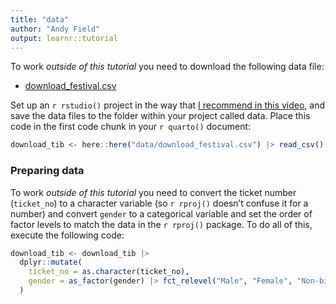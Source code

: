 ```yaml
---
title: "data"
author: "Andy Field"
output: learnr::tutorial
---
```


To work *outside of this tutorial* you need to download the following data file:

* [download_festival.csv](https://www.discovr.rocks/csv/download_festival.csv)

Set up an `r rstudio()` project in the way that [I recommend in this video](https://youtu.be/mqT7c17tofE?si=R0aSApz66fGQKESl), and save the data files to the folder within your project called [data]{.alt}. Place this code in the first code chunk in your `r quarto()` document:

```r
download_tib <- here::here("data/download_festival.csv") |> read_csv()
```

### Preparing data

To work *outside of this tutorial* you need to convert the ticket number (`ticket_no`) to a character variable (so `r rproj()` doesn't confuse it for a number) and convert `gender` to a categorical variable and set the order of factor levels to match the data in the `r rproj()` package. To do all of this, execute the following code:

```r
download_tib <- download_tib |> 
  dplyr::mutate(
    ticket_no = as.character(ticket_no),
    gender = as_factor(gender) |> fct_relevel("Male", "Female", "Non-binary")
  )

```